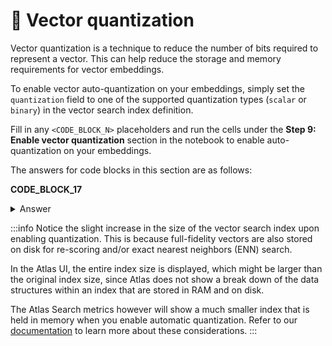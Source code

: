 # 👐 Vector quantization

Vector quantization is a technique to reduce the number of bits required to represent a vector. This can help reduce the storage and memory requirements for vector embeddings.

To enable vector auto-quantization on your embeddings, simply set the `quantization` field to one of the supported quantization types (`scalar` or `binary`) in the vector search index definition.

Fill in any `<CODE_BLOCK_N>` placeholders and run the cells under the **Step 9: Enable vector quantization** section in the notebook to enable auto-quantization on your embeddings.

The answers for code blocks in this section are as follows:

**CODE_BLOCK_17**

<details>
<summary>Answer</summary>
<div>

```json
{
    "name": ATLAS_VECTOR_SEARCH_INDEX_NAME,
    "type": "vectorSearch",
    "definition": {
        "fields": [
            {
                "type": "vector",
                "path": "embedding",
                "numDimensions": 512,
                "similarity": "cosine",
                "quantization": "scalar",
            },
        ]
    },
}
```

</div>
</details>

:::info
Notice the slight increase in the size of the vector search index upon enabling quantization. This is because full-fidelity vectors are also stored on disk for re-scoring and/or exact nearest neighbors (ENN) search.

In the Atlas UI, the entire index size is displayed, which might be larger than the original index size, since Atlas does not show a break down of the data structures within an index that are stored in RAM and on disk.

The Atlas Search metrics however will show a much smaller index that is held in memory when you enable automatic quantization. Refer to our [documentation](https://deploy-preview-6486--cloud-docs.netlify.app/atlas-vector-search/deployment-options/#storage-requirements-for-vectors) to learn more about these considerations.
:::

